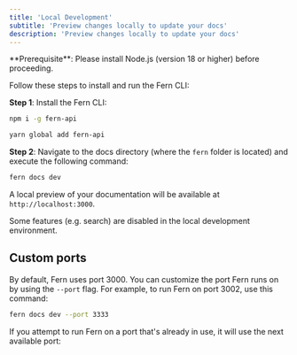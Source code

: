 ```yaml
---
title: 'Local Development'
subtitle: 'Preview changes locally to update your docs'
description: 'Preview changes locally to update your docs'
---
```


<Info>
**Prerequisite**: Please install Node.js (version 18 or higher) before proceeding.
</Info>

Follow these steps to install and run the Fern CLI:

**Step 1**: Install the Fern CLI:

<CodeGroup>

```bash npm
npm i -g fern-api
```

```bash yarn
yarn global add fern-api
```

</CodeGroup>

**Step 2**: Navigate to the docs directory (where the `fern` folder is located) and execute the following command:

```bash
fern docs dev
```

A local preview of your documentation will be available at `http://localhost:3000`.

<Note>
Some features (e.g. search) are disabled in the local development environment.
</Note>


## Custom ports

By default, Fern uses port 3000. You can customize the port Fern runs on by using the `--port` flag. For example, to run Fern on port 3002, 
use this command:

```bash
fern docs dev --port 3333
```

If you attempt to run Fern on a port that's already in use, it will use the next available port:

